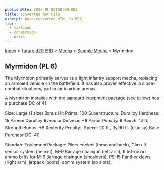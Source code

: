 ```yaml
---
publishDate: 2023-01-02T00:00:00Z
title: Converted MDX File
excerpt: Auto-converted HTML to MDX.
tags:
  - markdown
  - conversion
  - Astro
---
```


[Index](-index) > [Future d20 SRD](future-d20-srd-index) > [Mecha](future-d20-srd-mecha-index) > [Sample Mecha](future-d20-srd-mecha-sample-mecha-index) > Myrmidon

## Myrmidon (PL 6)

The Myrmidon primarily serves as a light infantry support mecha, replacing an armored vehicle on the battlefield. It has also proven effective in close-combat situations, particular in urban arenas.

A Myrmidon installed with the standard equipment package (see below) has a purchase DC of 41.

Size: Large (1 size)
Bonus Hit Points: 100
Superstructure: Duralloy
Hardness: 15
Armor: Duralloy
Bonus to Defense: +8
Armor Penalty: 8
Reach: 10 ft.
Strength Bonus: +8
Dexterity Penalty: 
Speed: 20 ft., fly 90 ft. (clumsy)
Base Purchase DC: 40

Standard Equipment Package: Pilots cockpit (torso and back), Class II sensor system (helmet), M-9 Barrage chaingun (left arm), 6 50-round ammo belts for M-9 Barrage chaingun (shoulders), PS-15 Panther claws (right arm), jetpack (boots), comm system (no slots).
